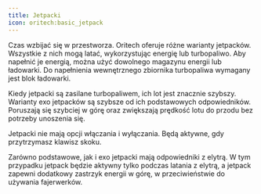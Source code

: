 ```yaml
---  
title: Jetpacki  
icon: oritech:basic_jetpack  
---  
```


<ModAsset location="oritech:basic_jetpack" />  
Czas wzbijać się w przestworza. Oritech oferuje różne warianty jetpacków. Wszystkie z nich mogą latać, wykorzystując energię lub turbopaliwo.  
Aby napełnić je energią, można użyć dowolnego magazynu energii lub ładowarki. Do napełnienia wewnętrznego zbiornika turbopaliwa wymagany jest blok ładowarki.

Kiedy jetpacki są zasilane turbopaliwem, ich lot jest znacznie szybszy. Warianty exo jetpacków są szybsze od ich podstawowych odpowiedników. Poruszają się szybciej w górę oraz zwiększają prędkość lotu do przodu bez potrzeby unoszenia się.

Jetpacki nie mają opcji włączania i wyłączania. Będą aktywne, gdy przytrzymasz klawisz skoku.

Zarówno podstawowe, jak i exo jetpacki mają odpowiedniki z elytrą. W tym przypadku jetpack będzie aktywny tylko podczas latania z elytrą, a jetpack zapewni dodatkowy zastrzyk energii w górę, w przeciwieństwie do używania fajerwerków.  
